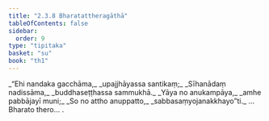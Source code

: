 ```yaml
---
title: "2.3.8 Bharatattheragāthā"
tableOfContents: false
sidebar:
  order: 9
type: "tipitaka"
basket: "su"
book: "th1"
---
```



<DynamicBreadcrumb />

<Division number="175" book="th1" bookNo="19" page="254">

<Paragraph number="359" type="verses" book="th1">
_“Ehi nandaka gacchāma,_  
_upajjhāyassa santikaṃ;_  
_Sīhanādaṃ nadissāma,_  
_buddhaseṭṭhassa sammukhā._  

</Paragraph>

</Division>
<Division number="176" book="th1" bookNo="19" page="254">

<Paragraph number="360" type="verses" book="th1">
_Yāya no anukampāya,_  
_amhe pabbājayī muni;_  
_So no attho anuppatto,_  
_sabbasaṃyojanakkhayo”ti._  


</Paragraph>
</Division>

<Paragraph number="361" type="center" book="th1">
…  Bharato thero… .
</Paragraph>